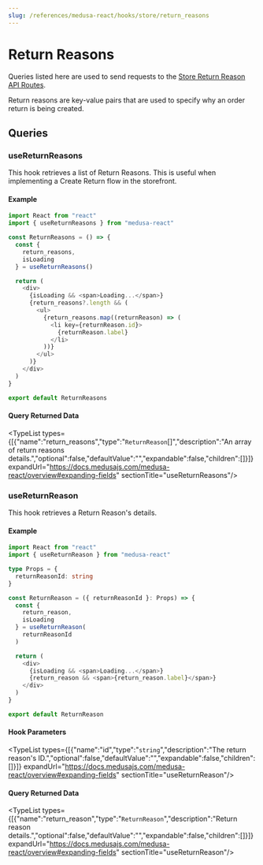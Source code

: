 ```yaml
---
slug: /references/medusa-react/hooks/store/return_reasons
---
```



# Return Reasons

Queries listed here are used to send requests to the [Store Return Reason API Routes](https://docs.medusajs.com/api/store#return-reasons).

Return reasons are key-value pairs that are used to specify why an order return is being created.

## Queries

### useReturnReasons

This hook retrieves a list of Return Reasons. This is useful when implementing a Create Return flow in the storefront.

#### Example

```ts
import React from "react"
import { useReturnReasons } from "medusa-react"

const ReturnReasons = () => {
  const { 
    return_reasons, 
    isLoading
  } = useReturnReasons()

  return (
    <div>
      {isLoading && <span>Loading...</span>}
      {return_reasons?.length && (
        <ul>
          {return_reasons.map((returnReason) => (
            <li key={returnReason.id}>
              {returnReason.label}
            </li>
          ))}
        </ul>
      )}
    </div>
  )
}

export default ReturnReasons
```

#### Query Returned Data

<TypeList types={[{"name":"return_reasons","type":"`ReturnReason`[]","description":"An array of return reasons details.","optional":false,"defaultValue":"","expandable":false,"children":[]}]} expandUrl="https://docs.medusajs.com/medusa-react/overview#expanding-fields" sectionTitle="useReturnReasons"/>

### useReturnReason

This hook retrieves a Return Reason's details.

#### Example

```ts
import React from "react"
import { useReturnReason } from "medusa-react"

type Props = {
  returnReasonId: string
}

const ReturnReason = ({ returnReasonId }: Props) => {
  const { 
    return_reason, 
    isLoading
  } = useReturnReason(
    returnReasonId
  )

  return (
    <div>
      {isLoading && <span>Loading...</span>}
      {return_reason && <span>{return_reason.label}</span>}
    </div>
  )
}

export default ReturnReason
```

#### Hook Parameters

<TypeList types={[{"name":"id","type":"`string`","description":"The return reason's ID.","optional":false,"defaultValue":"","expandable":false,"children":[]}]} expandUrl="https://docs.medusajs.com/medusa-react/overview#expanding-fields" sectionTitle="useReturnReason"/>

#### Query Returned Data

<TypeList types={[{"name":"return_reason","type":"`ReturnReason`","description":"Return reason details.","optional":false,"defaultValue":"","expandable":false,"children":[]}]} expandUrl="https://docs.medusajs.com/medusa-react/overview#expanding-fields" sectionTitle="useReturnReason"/>
